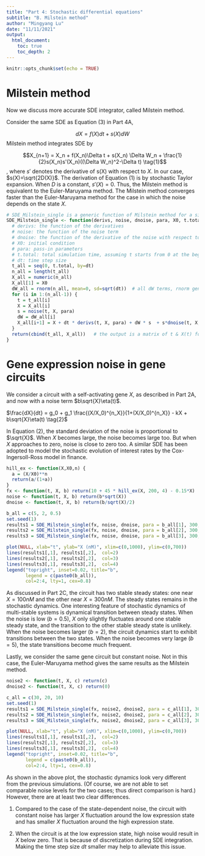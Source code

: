 ```yaml
---
title: "Part 4: Stochastic differential equations"
subtitle: "B. Milstein method"
author: "Mingyang Lu"
date: "11/11/2021"
output: 
  html_document:
    toc: true
    toc_depth: 2
---
```


```r
knitr::opts_chunk$set(echo = TRUE)
```

# Milstein method

Now we discuss more accurate SDE integrator, called Milstein method. 

Consider the same SDE as Equation (3) in Part 4A,

$$dX = f(X)dt + s(X)dW $$
Milstein method integrates SDE by

$$X_{n+1} = X_n + f(X_n)\Delta t + s(X_n) \Delta W_n + \frac{1}{2}s(X_n)s'(X_n)((\Delta W_n)^2-\Delta t) \tag{1}$$
, where $s'$ denotes the derivative of s(X) with respect to $X$. In our case, $s(X)=\sqrt{2D(X)}$. The derivation of Equation (1) is by stochastic Taylor expansion. When $D$ is a constant, $s'(X) = 0$. Thus, the Milstein method is equivalent to the Euler-Maruyama method. The Milstein method converges faster than the Euler-Maruyama method for the case in which the noise depends on the state $X$.

``` r
# SDE_Milstein_single is a generic function of Milstein method for a single SDE
SDE_Milstein_single <- function(derivs, noise, dnoise, para, X0, t.total, dt){
  # derivs: the function of the derivatives 
  # noise: the function of the noise term 
  # dnoise: the function of the derivative of the noise with respect to X
  # X0: initial condition
  # para: pass-in parameters
  # t.total: total simulation time, assuming t starts from 0 at the beginning
  # dt: time step size 
  t_all = seq(0, t.total, by=dt)
  n_all = length(t_all)
  X_all = numeric(n_all)
  X_all[1] = X0
  dW_all = rnorm(n_all, mean=0, sd=sqrt(dt))  # all dW terms, rnorm generate random variables from normal distribution
  for (i in 1:(n_all-1)) {
    t = t_all[i]
    X = X_all[i]
    s = noise(t, X, para)
    dW = dW_all[i]
    X_all[i+1] = X + dt * derivs(t, X, para) + dW * s  + s*dnoise(t, X, para)/2*(dW**2-dt)
  }
  return(cbind(t_all, X_all))   # the output is a matrix of t & X(t) for all time steps
}
```

# Gene expression noise in gene circuits

We consider a circuit with a self-activating gene $X$, as described in Part 2A, and now with a noise term $b\sqrt{X}\eta(t)$.

$\frac{dX}{dt} = g_0 + g_1 \frac{(X/X_0)^{n_X}}{1+(X/X_0)^{n_X}} - kX + b\sqrt{X}\eta(t) \tag{2}$

In Equation (2), the standard deviation of the noise is proportional to $\sqrt{X}$. When $X$ becomes large, the noise becomes large too. But when $X$ approaches to zero, noise is close to zero too. A similar SDE has been adopted to model the stochastic evolution of interest rates by the Cox-Ingersoll-Ross model in finance. 

```r
hill_ex <- function(X,X0,n) {
  a = (X/X0)**n
  return(a/(1+a))
}
fx <- function(t, X, b) return(10 + 45 * hill_ex(X, 200, 4) - 0.15*X)  # same in Part 2C
noise <- function(t, X, b) return(b*sqrt(X)) 
dnoise <- function(t, X, b) return(b/sqrt(X)/2) 

b_all = c(5, 2, 0.5)
set.seed(1)
results1 = SDE_Milstein_single(fx, noise, dnoise, para = b_all[1], 300, 1000, 0.01)
results2 = SDE_Milstein_single(fx, noise, dnoise, para = b_all[2], 300, 1000, 0.01)
results3 = SDE_Milstein_single(fx, noise, dnoise, para = b_all[3], 300, 1000, 0.01)

plot(NULL, xlab="t", ylab="X (nM)", xlim=c(0,1000), ylim=c(0,700)) 
lines(results1[,1], results1[,2],  col=2)
lines(results2[,1], results2[,2],  col=3)
lines(results3[,1], results3[,2],  col=4)
legend("topright", inset=0.02, title="b", 
       legend = c(paste0(b_all)),
       col=2:4, lty=1, cex=0.8)
```

As discussed in Part 2C, the circuit has two stable steady states: one near $X = 100 nM$ and the other near $X = 300 nM$. The steady states remains in the stochastic dynamics. One interesting feature of stochastic dynamics of multi-stable systems is dynamical transition between steady states. When the noise is low ($b = 0.5$), $X$ only slightly fluctuates around one stable steady state, and the transition to the other stable steady state is unlikely. When the noise becomes larger ($b = 2$), the circuit dynamics start to exhibit transitions between the two states. When the noise becomes very large ($b = 5$), the state transitions become much frequent. 

Lastly, we consider the same gene circuit but constant noise. Not in this case, the Euler-Maruyama method gives the same results as the Milstein method.

``` r
noise2 <- function(t, X, c) return(c) 
dnoise2 <- function(t, X, c) return(0) 

c_all = c(30, 20, 10)
set.seed(1)
results1 = SDE_Milstein_single(fx, noise2, dnoise2, para = c_all[1], 300, 1000, 0.01)
results2 = SDE_Milstein_single(fx, noise2, dnoise2, para = c_all[2], 300, 1000, 0.01)
results3 = SDE_Milstein_single(fx, noise2, dnoise2, para = c_all[3], 300, 1000, 0.01)

plot(NULL, xlab="t", ylab="X (nM)", xlim=c(0,1000), ylim=c(0,700)) 
lines(results1[,1], results1[,2],  col=2)
lines(results2[,1], results2[,2],  col=3)
lines(results3[,1], results3[,2],  col=4)
legend("topright", inset=0.02, title="b", 
       legend = c(paste0(b_all)),
       col=2:4, lty=1, cex=0.8)
```

As shown in the above plot, the stochastic dynamics look very different from the previous simulations. (Of course, we are not able to set comparable noise levels for the two cases; thus direct comparison is hard.) However, there are at least two clear differences. 

(1) Compared to the case of the state-dependent noise, the circuit with constant noise has larger $X$ fluctuation around the low expression state and has smaller $X$ fluctuation around the high expression state. 

(2) When the circuit is at the low expression state, high noise would result in $X$ below zero. That is because of discretization during SDE integration. Making the time step size $dt$ smaller may help to alleviate this issue. 
